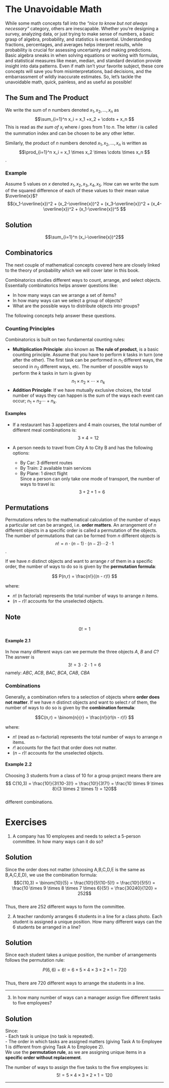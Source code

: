 # The Unavoidable Math {#sec-math}

While some math concepts fall into the *“nice to know but not always necessary”* category, others are inescapable. Whether you’re designing a survey, analyzing data, or just trying to make sense of numbers, a basic grasp of algebra, probability, and statistics is essential. Understanding fractions, percentages, and averages helps interpret results, while probability is crucial for assessing uncertainty and making predictions. Basic algebra sneaks in when solving equations or working with formulas, and statistical measures like mean, median, and standard deviation provide insight into data patterns. Even if math isn’t your favorite subject, these core concepts will save you from misinterpretations, bad decisions, and the embarrassment of wildly inaccurate estimates. So, let’s tackle the unavoidable math, quick, painless, and as useful as possible!

## The Sum and The Product

We write the sum of $n$ numbers denoted $x_1,x_2,\ldots,x_n$ as $$\sum_{i=1}^n x_i = x_1 +x_2 + \cdots + x_n $$ This is read as *the sum of* $x_i$ where $i$ goes from 1 to $n$. The letter $i$ is called the summation index and can be chosen to be any other letter.

Similarly, the product of $n$ numbers denoted $x_1,x_2,\ldots,x_n$ is written as $$\prod_{i=1}^n x_i = x_1 \times x_2 \times  \cdots \times x_n $$.

### Example

Assume 5 values on $x$ denoted $x_1,x_2,x_3,x_4,x_5$. How can we write the sum of the squared difference of each of these values to their mean value $\overline{x}$? $$(x_1-\overline{x})^2 + (x_2-\overline{x})^2 + (x_3-\overline{x})^2 + (x_4-\overline{x})^2 + (x_1-\overline{x})^5 $$

::: {.callout-tip collapse="true"}
## Solution

$$\sum_{i=1}^n (x_i-\overline{x})^2$$
:::

## Combinatorics

The next couple of mathematical concepts covered here are closely linked to the theory of probability which we will cover later in this book.

Combinatorics studies different ways to count, arrange, and select objects. Essentially combinatorics helps answer questions like:

-   In how many ways can we arrange a set of items?
-   In how many ways can we select a group of objects?\
-   What are the possible ways to distribute objects into groups?

The following concepts help answer these questions.

### Counting Principles

Combinatorics is built on two fundamental counting rules:

-   **Multiplication Principle**: also known as **The rule of product**, is a basic counting principle. Assume that you have to perform $k$ tasks in turn (one after the other). The first task can be performed in $n_1$ different ways, the second in $n_2$ different ways, etc. The number of possible ways to perform the $k$ tasks in turn is given by $$n_1 \times n_2 \times  \cdots \times n_k$$
-   **Addition Principle**: If we have mutually exclusive choices, the total number of ways they can happen is the sum of the ways each event can occur; $n_1 + n_2 \cdots +  n_k$.

#### Examples {.unnumbered}

-   If a restaurant has 3 appetizers and 4 main courses, the total number of different meal combinations is:\
    $$3 \times 4 = 12 $$

-   A person needs to travel from City A to City B and has the following options:

    -   By Car: 3 different routes\
    -   By Train: 2 available train services\
    -   By Plane: 1 direct flight\
        Since a person can only take one mode of transport, the number of ways to travel is: $$3 + 2 + 1 = 6 $$

## Permutations

Permutations refers to the mathematical calculation of the number of ways a particular set can be arranged, i.e. **order matters**. An arrangement of $n$ different objects in a specific order is called a permutation of the objects. The number of permutations that can be formed from $n$ different objects is $$n! = n\cdot (n-1)\cdot (n-2) \cdots 2\cdot 1 $$.

If we have $n$ distinct objects and want to arrange $r$ of them in a specific order, the number of ways to do so is given by the **permutation formula**:

$$ P(n,r) = \frac{n!}{(n - r)!} $$

where:

-   $n!$ (n factorial) represents the total number of ways to arrange $n$ items.\
-   $(n - r)!$ accounts for the unselected objects.

::: callout-warning
## Note

$$ 0!=1 $$
:::

#### Example 2.1 {.unnumbered}

In how many different ways can we permute the three objects $A$, $B$ and $C$? The asnwer is $$3! = 3 \cdot 2 \cdot 1 = 6$$ namely: $ABC,\  ACB, \ BAC, \ BCA,\  CAB, \ CBA$

### Combinations

Generally, a combination refers to a selection of objects where **order does not matter**. If we have $n$ distinct objects and want to select $r$ of them, the number of ways to do so is given by the **combination formula**:

$$C(n,r) = \binom{n}{r} = \frac{n!}{r!(n - r)!} $$

where:

-   $n!$ (read as n-factorial) represents the total number of ways to arrange $n$ items.\
-   $r!$ accounts for the fact that order does not matter.\
-   $(n - r)!$ accounts for the unselected objects.

#### Example 2.2 {.unnumbered}

Choosing 3 students from a class of 10 for a group project means there are $$ C(10,3) = \frac{10!}{3!(10-3)!} = \frac{10!}{3!7!} = \frac{10 \times 9 \times 8}{3 \times 2 \times 1} = 120$$\
different combinations.

# Exercises {.unnumbered}

1.  A company has 10 employees and needs to select a 5-person committee. In how many ways can it do so?

::: {.callout-tip collapse="true"}
## Solution

Since the order does not matter (choosing A,B,C,D,E is the same as B,A,C,E,D), we use the combination formula: $$C(10,3) = \binom{10}{5} = \frac{10!}{5!(10-5)!} = \frac{10!}{5!5!} = \frac{10 \times 9 \times 8 \times 7 \times 6}{5!} =  \frac{30240}{120} = 252$$\
Thus, there are 252 different ways to form the committee.
:::

2.  A teacher randomly arranges 6 students in a line for a class photo. Each student is assigned a unique position. How many different ways can the 6 students be arranged in a line?

::: {.callout-tip collapse="true"}
## Solution

Since each student takes a unique position, the number of arrangements follows the permutation rule:

$$ P(6,6) = 6! = 6 \times 5 \times 4 \times 3 \times 2 \times 1 = 720 $$\
Thus, there are 720 different ways to arrange the students in a line.
:::

------------------------------------------------------------------------

3.  In how many number of ways can a manager assign five different tasks to five employees?

::: {.callout-tip collapse="true"}
## Solution

Since:\
- Each task is unique (no task is repeated).\
- The order in which tasks are assigned matters (giving Task A to Employee 1 is different from giving Task A to Employee 2).\
We use the **permutation rule**, as we are assigning unique items in a **specific order without replacement**.

The number of ways to assign the five tasks to the five employees is: $$5! = 5 \times 4 \times 3 \times 2 \times 1 = 120$$
:::

------------------------------------------------------------------------
